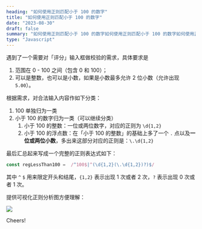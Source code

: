 ```yaml
---
heading: "如何使用正则匹配小于 100 的数字"
title: "如何使用正则匹配小于 100 的数字"
date: "2023-08-30"
draft: false
summary: "如何使用正则匹配小于 100 的数字如何使用正则匹配小于 100 的数字如何使用正则匹配小于 100 的数字"
type: "Javascript"
---
```




遇到了一个需要对「评分」输入框做校验的需求，具体要求是

1. 范围在 0 - 100 之间（包含 0 和 100）；
2. 可以是整数，也可以是小数，如果是小数最多允许 2 位小数（允许出现 `5.00`）。

根据需求，对合法输入内容作如下分类：

1. 100 单独归为一类
2. 小于 100 的数字归为一类（可以继续分类）
	1. 小于 100 的整数：一位或两位数字，对应的正则为 `\d{1,2}`
	2. 小于 100 的浮点数：在「小于 100 的整数」的基础上多了一个 `.` 点以及**一位或两位小数**，多出来这部分对应的正则是：`\.\d{1,2}`

最后汇总起来写成一个完整的正则表达式如下：

```js
const regLessThan100 =  /^100$|^(\d{1,2}(\.\d{1,2})?)$/
```

其中 `^` `$` 用来限定开头和结尾，`{1,2}` 表示出现 1 次或者 2 次，`?` 表示出现 0 次或者 1 次。

提供可视化正则分析图方便理解：

![](https://static.webjam.cn/images/202308/bg0830114505.svg)



Cheers! <Twemoji emoji="clinking-beer-mugs" />